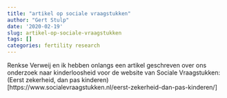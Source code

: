 ```yaml
---
title: "artikel op sociale vraagstukken"
author: "Gert Stulp"
date: '2020-02-19'
slug: artikel-op-sociale-vraagstukken
tags: []
categories: fertility research
---
```


Renkse Verweij en ik hebben onlangs een artikel geschreven over ons onderzoek naar kinderloosheid voor de website van Sociale Vraagstukken: (Eerst zekerheid, dan pas kinderen)[https://www.socialevraagstukken.nl/eerst-zekerheid-dan-pas-kinderen/]